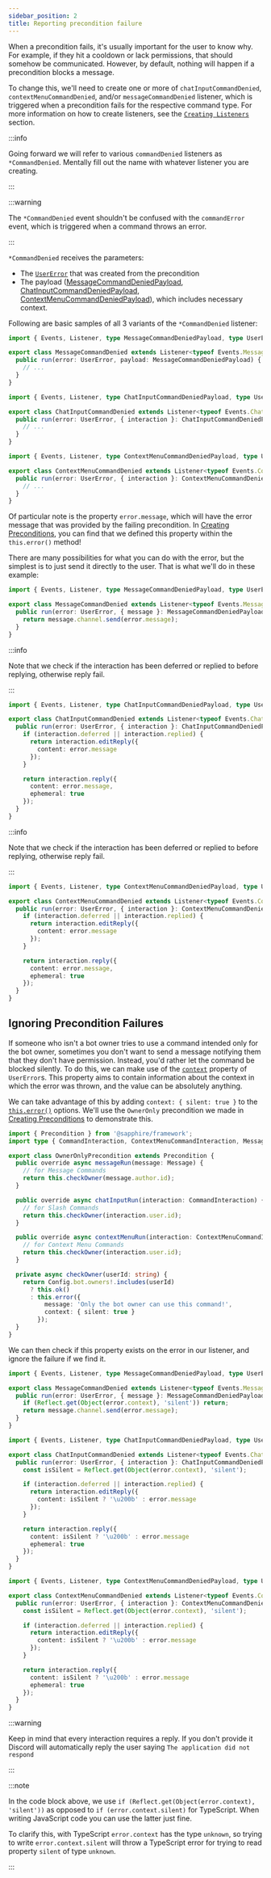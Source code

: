 ```yaml
---
sidebar_position: 2
title: Reporting precondition failure
---
```



When a precondition fails, it's usually important for the user to know why. For example, if they hit a cooldown or lack
permissions, that should somehow be communicated. However, by default, nothing will happen if a precondition blocks a
message.

To change this, we'll need to create one or more of `chatInputCommandDenied`, `contextMenuCommandDenied`, and/or
`messageCommandDenied` listener, which is triggered when a precondition fails for the respective command type. For more
information on how to create listeners, see the [`Creating Listeners`][listeners] section.

:::info

Going forward we will refer to various `commandDenied` listeners as `*CommandDenied`. Mentally fill out the name with
whatever listener you are creating.

:::

:::warning

The `*CommandDenied` event shouldn't be confused with the `commandError` event, which is triggered when a command throws
an error.

:::

`*CommandDenied` receives the parameters:

- The [`UserError`][error] that was created from the precondition
- The payload ([MessageCommandDeniedPayload][payload-message], [ChatInputCommandDeniedPayload][payload-chatinput],
  [ContextMenuCommandDeniedPayload][payload-contextmenu]), which includes necessary context.

Following are basic samples of all 3 variants of the `*CommandDenied` listener:

<Tabs groupId="denied-listener-type">
<TabItem value="message" label="Message Commands" default>

```typescript ts2esm2cjs|{4}|{5}
import { Events, Listener, type MessageCommandDeniedPayload, type UserError } from '@sapphire/framework';

export class MessageCommandDenied extends Listener<typeof Events.MessageCommandDenied> {
  public run(error: UserError, payload: MessageCommandDeniedPayload) {
    // ...
  }
}
```

</TabItem>

<TabItem value="chat-input" label="Chat Input Commands" default>

```typescript ts2esm2cjs|{4}|{5}
import { Events, Listener, type ChatInputCommandDeniedPayload, type UserError } from '@sapphire/framework';

export class ChatInputCommandDenied extends Listener<typeof Events.ChatInputCommandDenied> {
  public run(error: UserError, { interaction }: ChatInputCommandDeniedPayload) {
    // ...
  }
}
```

</TabItem>

<TabItem value="context-menu" label="Context Menu Commands" default>

```typescript ts2esm2cjs|{4}|{5}
import { Events, Listener, type ContextMenuCommandDeniedPayload, type UserError } from '@sapphire/framework';

export class ContextMenuCommandDenied extends Listener<typeof Events.ContextMenuCommandDenied> {
  public run(error: UserError, { interaction }: ContextMenuCommandDeniedPayload) {
    // ...
  }
}
```

</TabItem>

</Tabs>

Of particular note is the property `error.message`, which will have the error message that was provided by the failing
precondition. In [Creating Preconditions][creating-preconditions], you can find that we defined this property within the
`this.error()` method!

There are many possibilities for what you can do with the error, but the simplest is to just send it directly to the
user. That is what we'll do in these example:

<Tabs groupId="denied-listener-type">
<TabItem value="message" label="Message Commands" default>

```typescript ts2esm2cjs|{5}|{5}
import { Events, Listener, type MessageCommandDeniedPayload, type UserError } from '@sapphire/framework';

export class MessageCommandDenied extends Listener<typeof Events.MessageCommandDenied> {
  public run(error: UserError, { message }: MessageCommandDeniedPayload) {
    return message.channel.send(error.message);
  }
}
```

</TabItem>

<TabItem value="chat-input" label="Chat Input Commands" default>

:::info

Note that we check if the interaction has been deferred or replied to before replying, otherwise reply fail.

:::

```typescript ts2esm2cjs|{4}|{5}
import { Events, Listener, type ChatInputCommandDeniedPayload, type UserError } from '@sapphire/framework';

export class ChatInputCommandDenied extends Listener<typeof Events.ChatInputCommandDenied> {
  public run(error: UserError, { interaction }: ChatInputCommandDeniedPayload) {
    if (interaction.deferred || interaction.replied) {
      return interaction.editReply({
        content: error.message
      });
    }

    return interaction.reply({
      content: error.message,
      ephemeral: true
    });
  }
}
```

</TabItem>

<TabItem value="context-menu" label="Context Menu Commands" default>

:::info

Note that we check if the interaction has been deferred or replied to before replying, otherwise reply fail.

:::

```typescript ts2esm2cjs|{4}|{5}
import { Events, Listener, type ContextMenuCommandDeniedPayload, type UserError } from '@sapphire/framework';

export class ContextMenuCommandDenied extends Listener<typeof Events.ContextMenuCommandDenied> {
  public run(error: UserError, { interaction }: ContextMenuCommandDeniedPayload) {
    if (interaction.deferred || interaction.replied) {
      return interaction.editReply({
        content: error.message
      });
    }

    return interaction.reply({
      content: error.message,
      ephemeral: true
    });
  }
}
```

</TabItem>

</Tabs>

## Ignoring Precondition Failures

If someone who isn't a bot owner tries to use a command intended only for the bot owner, sometimes you don't want to
send a message notifying them that they don't have permission. Instead, you'd rather let the command be blocked
silently. To do this, we can make use of the [`context`][context] property of `UserError`s. This property aims to
contain information about the context in which the error was thrown, and the value can be absolutely anything.

We can take advantage of this by adding `context: { silent: true }` to the [`this.error()`][preconditionerror] options.
We'll use the `OwnerOnly` precondition we made in [Creating Preconditions][creating-preconditions] to demonstrate this.

```typescript ts2esm2cjs|{24}|{25}
import { Precondition } from '@sapphire/framework';
import type { CommandInteraction, ContextMenuCommandInteraction, Message } from 'discord.js';

export class OwnerOnlyPrecondition extends Precondition {
  public override async messageRun(message: Message) {
    // for Message Commands
    return this.checkOwner(message.author.id);
  }

  public override async chatInputRun(interaction: CommandInteraction) {
    // for Slash Commands
    return this.checkOwner(interaction.user.id);
  }

  public override async contextMenuRun(interaction: ContextMenuCommandInteraction) {
    // for Context Menu Commands
    return this.checkOwner(interaction.user.id);
  }

  private async checkOwner(userId: string) {
    return Config.bot.owners!.includes(userId)
      ? this.ok()
      : this.error({
          message: 'Only the bot owner can use this command!',
          context: { silent: true }
        });
  }
}
```

We can then check if this property exists on the error in our listener, and ignore the failure if we find it.

<Tabs groupId="denied-listener-type">
<TabItem value="message" label="Message Commands" default>

```typescript ts2esm2cjs|{5}|{5}
import { Events, Listener, type MessageCommandDeniedPayload, type UserError } from '@sapphire/framework';

export class MessageCommandDenied extends Listener<typeof Events.MessageCommandDenied> {
  public run(error: UserError, { message }: MessageCommandDeniedPayload) {
    if (Reflect.get(Object(error.context), 'silent')) return;
    return message.channel.send(error.message);
  }
}
```

</TabItem>

<TabItem value="chat-input" label="Chat Input Commands" default>

```typescript ts2esm2cjs|{4}|{5}
import { Events, Listener, type ChatInputCommandDeniedPayload, type UserError } from '@sapphire/framework';

export class ChatInputCommandDenied extends Listener<typeof Events.ChatInputCommandDenied> {
  public run(error: UserError, { interaction }: ChatInputCommandDeniedPayload) {
    const isSilent = Reflect.get(Object(error.context), 'silent');

    if (interaction.deferred || interaction.replied) {
      return interaction.editReply({
        content: isSilent ? '\u200b' : error.message
      });
    }

    return interaction.reply({
      content: isSilent ? '\u200b' : error.message
      ephemeral: true
    });
  }
}
```

</TabItem>

<TabItem value="context-menu" label="Context Menu Commands" default>

```typescript ts2esm2cjs|{4}|{5}
import { Events, Listener, type ContextMenuCommandDeniedPayload, type UserError } from '@sapphire/framework';

export class ContextMenuCommandDenied extends Listener<typeof Events.ContextMenuCommandDenied> {
  public run(error: UserError, { interaction }: ContextMenuCommandDeniedPayload) {
    const isSilent = Reflect.get(Object(error.context), 'silent');

    if (interaction.deferred || interaction.replied) {
      return interaction.editReply({
        content: isSilent ? '\u200b' : error.message
      });
    }

    return interaction.reply({
      content: isSilent ? '\u200b' : error.message
      ephemeral: true
    });
  }
}
```

</TabItem>

</Tabs>

:::warning

Keep in mind that every interaction requires a reply. If you don't provide it Discord will automatically reply the user
saying `The application did not respond`

:::

:::note

In the code block above, we use `if (Reflect.get(Object(error.context), 'silent'))` as opposed to
`if (error.context.silent)` for TypeScript. When writing JavaScript code you can use the latter just fine.

To clarify this, with TypeScript `error.context` has the type `unknown`, so trying to write `error.context.silent` will
throw a TypeScript error for trying to read property `silent` of type `unknown`.

:::

[listeners]: ../listeners/creating-your-own-listeners
[error]: ../../Documentation/api-framework/classes/UserError
[payload-message]: ../../Documentation/api-framework/interfaces/MessageCommandDeniedPayload
[payload-chatinput]: ../../Documentation/api-framework/interfaces/ChatInputCommandDeniedPayload
[payload-contextmenu]: ../../Documentation/api-framework/interfaces/ContextMenuCommandDeniedPayload
[context]: ../../Documentation/api-framework/classes/UserError#context
[preconditionerror]: ../../Documentation/api-framework/classes/Precondition#error
[creating-preconditions]: ./creating-your-own-preconditions
